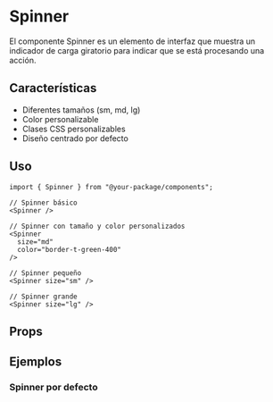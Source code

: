 
<Meta of={SpinnerStories} />

# Spinner

El componente Spinner es un elemento de interfaz que muestra un indicador de carga giratorio para indicar que se está procesando una acción.

## Características

- Diferentes tamaños (sm, md, lg)
- Color personalizable
- Clases CSS personalizables
- Diseño centrado por defecto

## Uso

```tsx
import { Spinner } from "@your-package/components";

// Spinner básico
<Spinner />

// Spinner con tamaño y color personalizados
<Spinner
  size="md"
  color="border-t-green-400"
/>

// Spinner pequeño
<Spinner size="sm" />

// Spinner grande
<Spinner size="lg" />
```

## Props

<Controls />

## Ejemplos

### Spinner por defecto

<Story of={SpinnerStories.Default} />

